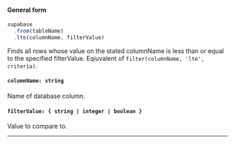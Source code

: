 
#### General form
<!-- prettier-ignore -->
```js {3} 
supabase
  .from(tableName)
  .lte(columnName, filterValue)
```
Finds all rows whose value on the stated columnName is less than or equal to the specified filterValue. Eqiuvalent of `filter(columnName, 'lte', criteria)`.

#### `columnName: string`
Name of database column.

#### `filterValue: { string | integer | boolean }`
Value to compare to.

---